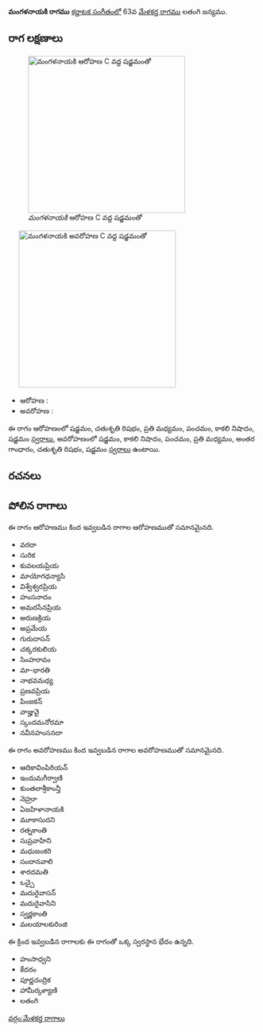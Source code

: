 {{Infobox ragam
	| name          	= మంగళనాయకి
	| synonym	    	= 
	| mela          	= 
	| chakra        	= 
	| janaka        	= 
	| type          	= ఔడవ-షడవ
	| arohanam      	= {{svaraC|S|R2|M2|P|N3|S'}} 
	| avarohanam    	= {{svaraC|S'|N3|P|M2|G3|R2|S}}
	| jeeva         	=
	| chhaya        	=
	| nyasa         	=
	| vishesha      	= 
	| equivalent  		= 
}}
{{కర్ణాటక సంగీత రాగాలు}}
'''మంగళనాయకి రాగము''' [[కర్ణాటక సంగీతం]]లో 63వ [[మేళకర్త రాగము]] లతంగి జన్యము. 


==రాగ లక్షణాలు==
[[Image:mangalanayaki_ar_kb2wiki.png|thumb|right|316px|''మంగళనాయకి'' ఆరోహణ C వద్ద షడ్జమంతో]]
	[[Image:mangalanayaki_av_kb2wiki.png|thumb|right|316px|''మంగళనాయకి'' అవరోహణ C వద్ద షడ్జమంతో]]

* ఆరోహణ : {{svaraC|S|R2|M2|P|N3|S'}} 
* అవరోహణ : {{svaraC|S'|N3|P|M2|G3|R2|S}}

ఈ రాగం ఆరోహణంలో షడ్జమం, చతుశృతి రిషభం, ప్రతి మధ్యమం, పంచమం, కాకలి  నిషాదం, షడ్జమం [[స్వరాలు]], అవరోహణంలో షడ్జమం, కాకలి  నిషాదం, పంచమం, ప్రతి మధ్యమం, అంతర గాంధారం, చతుశృతి రిషభం, షడ్జమం [[స్వరాలు]] ఉంటాయి.

==రచనలు==



==పోలిన రాగాలు==
ఈ రాగం ఆరోహణము కింద ఇవ్వబడిన రాగాల ఆరోహణముతో సమానమైనది.
* వరదా
* సురిక
* కువలయప్రియ
* మాయోగధన్యాసి
* విశ్వేశ్వరప్రియ
* హంసనాదం
* అమరసేనప్రియ
* అరుణక్రియ
* అప్రమేయ
* గురుదాసన్
*  చక్కరకులియ
* సింహరావం
* మా-భారతి
* నాభవమధ్య
* ప్రణవప్రియ
* పింజకన్
* వాజ్హువై
* స్కందమనోరమా
* నవీనహంసనదా

ఈ రాగం అవరోహణము కింద ఇవ్వబడిన రాగాల అవరోహణముతో సమానమైనది.
* ఆదికావింపిరియన్
* ఇందుమగీర్వాణి
* కుంతలాశ్రీకాంన్తీ
* నెహ్రూ
* ఏజహిళానాయకి
* మూకాసుదని
* రత్నకాంతి
* సుప్రవాహిని
* మధుజంకరి
* సందానవాలి
* శారదమతి
* ఒచ్చై
*  మదురైవాసన్
* మదురైవాసిని
* స్వర్ణకాంతి
* మలయాలకురింజి

ఈ క్రింద ఇవ్వబడిన రాగాలకు ఈ రాగంతో ఒక్క స్వరస్థాన భేదం ఉన్నది.
* హంసాధ్వని
* కేదరం
* పూర్ణచంద్రిక
*  హామీర్కళ్యాణి
* లతంగి



[[వర్గం:మేళకర్త రాగాలు]]
